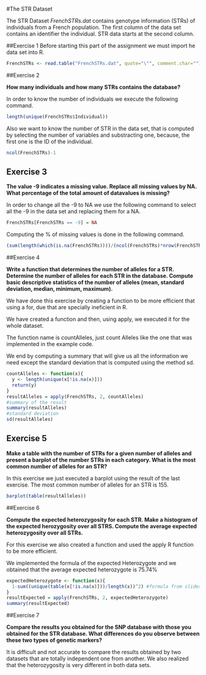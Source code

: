 #The STR Dataset

The STR Dataset *FrenchSTRs.dat* contains genotype information (STRs) of individuals from a French population. The first column of the data set contains an identifier the individual. STR data starts at the second column.

##Exercise 1
Before starting this part of the assignment we must import he data set into R.
```r
FrenchSTRs <- read.table("FrenchSTRs.dat", quote="\"", comment.char="")
```


##Exercise 2

**How many individuals and how many STRs contains the database?**

In order to know the number of individuals we execute the following command.
```r
length(unique(FrenchSTRs$Individual))
```

Also we want to know the number of STR in the data set, that is computed by selecting the number of variables and substracting one, because, the first one is the ID of the individual.

```r
ncol(FrenchSTRs)-1
```


## Exercise 3

**The value -9 indicates a missing value. Replace all missing values by NA. What percentage of the total amount of datavalues is missing?**

In order to change all the -9 to NA we use the following command to select all the -9 in the data set and replacing them for a NA.

```r
FrenchSTRs[FrenchSTRs == -9] = NA
```

Computing the % of missing values is done in the following command. 

```r
(sum(length(which(is.na(FrenchSTRs))))/(ncol(FrenchSTRs)*nrow(FrenchSTRs)))*100
```

##Exercise 4

**Write a function that determines the number of alleles for a STR. Determine the number of alleles for each STR in the database. Compute basic descriptive statistics of the number of alleles (mean, standard deviation, median, minimum, maximum).**

We have done this exercise by creating a function to be more efficient that using a for, due that are specially ineficient in R.

We have created a function and then, using apply, we executed it for the whole dataset.

The function name is countAlleles, just count Alleles like the one that was implemented in the example code.

We end by computing a summary that will give us all the information we need except the standard deviation that is computed using the method sd.

```r
countAlleles <- function(x){
  y <- length(unique(x[!is.na(x)]))
  return(y)
}
resultAlleles = apply(FrenchSTRs, 2, countAlleles)
#summary of the result
summary(resultAlleles)
#standard deviation
sd(resultAlleles)
```

## Exercise 5

**Make a table with the number of STRs for a given number of alleles and present a barplot of the number STRs in each category. What is the most common number of alleles for an STR?**

In this exercise we just executed a barplot using the result of the last exercise. The most common number of alleles for an STR is 155.

```r
barplot(table(resultAlleles))
```


##Exercise 6

**Compute the expected heterozygosity for each STR. Make a histogram of the expected herozygosity over all STRS. Compute the average expected heterozygosity over all STRs.**

For this exercise we also created a function and used the apply R function to be more efficient.

We implemented the formula of the expected Heterozygote and we obtained that the average expected heterozygote is 75.74%

```r
expectedHeterozygote <- function(x){
  1-sum((unique(table(x[!is.na(x)]))/length(x))^2) #formula from slides.
}
resultExpected = apply(FrenchSTRs, 2, expectedHeterozygote)
summary(resultExpected)
```

##Exercise 7

**Compare the results you obtained for the SNP database with those you obtained for the STR database. What differences do you observe between these two types of genetic markers?**

It is difficult and not accurate to compare the results obtained by two datasets that are totally independent one from another. We also realized that the heterozygosity is very different in both data sets.


